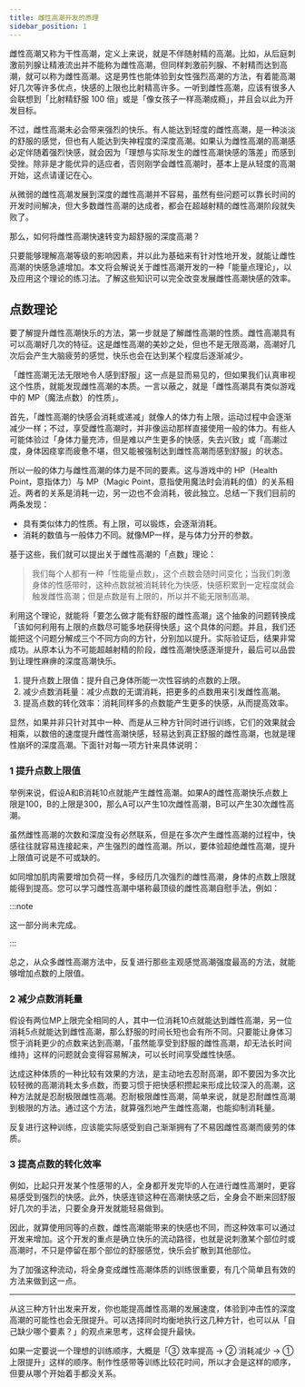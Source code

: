 ```yaml
---
title: 雌性高潮开发的原理
sidebar_position: 1
---
```


雌性高潮又称为干性高潮，定义上来说，就是不伴随射精的高潮。比如，从后庭刺激前列腺让精液流出并不能称为雌性高潮，但同样刺激前列腺、不射精而达到高潮，就可以称为雌性高潮。这是男性也能体验到女性强烈高潮的方法，有着能高潮好几次等许多优点，快感的上限也比射精高许多。一听到雌性高潮，应该有很多人会联想到「比射精舒服 100 倍」或是「像女孩子一样高潮成瘾」，并且会以此为开发目标。

不过，雌性高潮未必会带来强烈的快乐。有人能达到轻度的雌性高潮，是一种淡淡的舒服的感觉，但也有人能达到失神程度的深度高潮。如果认为雌性高潮的高潮感必定伴随着强烈快感，就会因为「理想与实际发生的雌性高潮快感的落差」而感到受挫。除非是才能优异的适应者，否则刚学会雌性高潮时，基本上是从轻度的高潮开始，这点请谨记在心。

从微弱的雌性高潮发展到深度的雌性高潮并不容易，虽然有些问题可以靠长时间的开发时间解决，但大多数雌性高潮的达成者，都会在超越射精的雌性高潮阶段就失败了。

那么，如何将雌性高潮快速转变为超舒服的深度高潮？

只要能够理解高潮等级的影响因素，并以此为基础来有针对性地开发，就能让雌性高潮的快感急遽增加。本文将会解说关于雌性高潮开发的一种「能量点理论」，以及应用这个理论的练习法。了解这些知识可以完全改变发展雌性高潮快感的效率。

## 点数理论

要了解提升雌性高潮快乐的方法，第一步就是了解雌性高潮的性质。雌性高潮具有可以高潮好几次的特征。这是雌性高潮的美妙之处，但也不是无限高潮，高潮好几次后会产生大脑疲劳的感觉，快乐也会在达到某个程度后逐渐减少。

「雌性高潮无法无限地令人感到舒服」这一点是显而易见的，但如果我们认真审视这个性质，就能发现雌性高潮的本质。一言以蔽之，就是「雌性高潮具有类似游戏中的 MP（魔法点数）的性质」。

首先，「雌性高潮的快感会消耗或递减」就像人的体力有上限，运动过程中会逐渐减少一样；不过，享受雌性高潮时，并非像运动那样直接使用一般的体力。有些人可能体验过「身体力量充沛，但是难以产生更多的快感，失去兴致」或「高潮过度，身体因痉挛而疲惫不堪，但又能被强制达到雌性高潮而感到舒服」的状态。

所以一般的体力与雌性高潮的体力是不同的要素。这与游戏中的 HP（Health Point，意指体力）与 MP（Magic Point，意指使用魔法时会消耗的值）的关系相近。两者的关系是消耗一边，另一边也不会消耗，彼此独立。总结一下我们目前的两条发现：

- 具有类似体力的性质。有上限，可以锻炼，会逐渐消耗。
- 消耗的数值与一般体力不同。就像MP一样，是与体力分开的参数。

基于这些，我们就可以提出关于雌性高潮的「点数」理论：

> 我们每个人都有一种「性能量点数」，这个点数会随时间变化；当我们刺激身体的性感带时，这种点数就被消耗转化为快感，快感积累到一定程度就会触发雌性高潮；但是点数是有上限的，所以并不能无限制高潮。

利用这个理论，就能将「要怎么做才能有舒服的雌性高潮」这个抽象的问题转换成「该如何利用有上限的点数尽可能多地获得快感」这个具体的问题。并且，我们还能把这个问题分解成三个不同方向的方针，分别加以提升。实际验证后，结果非常成功。从原本认为不可能超越射精的阶段，雌性高潮快感逐渐提升，最后可以品尝到让理性麻痹的深度高潮快乐。

1. 提升点数上限值：提升自己身体所能一次性容纳的点数的上限。
2. 减少点数消耗量：减少点数的无谓消耗，把更多的点数用来引发雌性高潮。
3. 提高点数的转化效率：消耗同样多的点数能产生更多的快感，从而提高效率。

显然，如果并非只针对其中一种、而是从三种方针同时进行训练，它们的效果就会相乘，以数倍的速度提升雌性高潮快感，轻易达到真正舒服的雌性高潮，也就是理性崩坏的深度高潮。下面针对每一项方针来具体说明：

### 1 提升点数上限值

举例来说，假设A和B消耗10点就能产生雌性高潮。如果A的雌性高潮快乐点数上限是100，B的上限是300，那么A可以产生10次雌性高潮，B可以产生30次雌性高潮。

虽然雌性高潮的次数和深度没有必然联系，但是在多次产生雌性高潮的过程中，快感往往就容易连接起来，产生强烈的雌性高潮。所以，要体验超绝雌性高潮，提升上限值可说是不可或缺的。

如同增加肌肉需要增加负荷一样，多经历几次强烈的雌性高潮，身体的点数上限就能得到提高。您可以学习雌性高潮中堪称最顶级的雌性高潮自慰手法，例如：

:::note

这一部分尚未完成。

:::

总之，从众多雌性高潮方法中，反复进行那些主观感觉高潮强度最高的方法，就能够增加点数的上限值。

### 2 减少点数消耗量

假设有两位MP上限完全相同的人，其中一位消耗10点就能达到雌性高潮，另一位消耗5点就能达到雌性高潮，那么舒服的时间长短也会有所不同。只要能让身体习惯于消耗更少的点数来达到高潮，「虽然能享受到舒服的雌性高潮，却无法长时间维持」这样的问题就会变得容易解决，可以长时间享受雌性快感。

达成这种体质的一种比较有效果的方法，是主动地去忍耐高潮，即不要因为多次比较轻微的高潮消耗太多点数，而要习惯于把快感积攒起来形成比较深入的高潮，这种方法就是忍耐极限雌性高潮。忍耐极限雌性高潮，简单来说，就是忍耐雌性高潮到极限的方法。通过这个方法，就算强烈地产生雌性高潮，也能抑制消耗量。

反复进行这种训练，应该能实际感受到自己渐渐拥有了不易因雌性高潮而疲劳的体质。

### 3 提高点数的转化效率

例如，比起只开发某个性感带的人，全身都开发完毕的人在进行雌性高潮时，更容易感受到强烈的快感。此外，快感连锁这种在高潮快感之后，全身会不断来回舒服好几次的手法，只要全身开发就能轻易做到。

因此，就算使用同等的点数，雌性高潮能带来的快感也不同，而这种效率可以通过开发来增加。这个开发的重点是确立快乐的流动路径，也就是说刺激某个部位时或高潮时，不只是停留在那个部位的舒服感觉，快乐会扩散到其他部位。

为了加强这种流动，将全身变成雌性高潮体质的训练很重要，有几个简单且有效的方法来做到这一点。

---

从这三种方针出发来开发，你也能提高雌性高潮的发展速度，体验到冲击性的深度高潮的可能性也会无限提升。可以选择同时均衡地执行这几种方针，也可以从「自己缺少哪个要素？」的观点来思考，这样会提升最快。

如果一定要说一个理想的训练顺序，大概是「③ 效率提高 → ② 消耗减少 → ① 上限提升」这样的顺序。制作性感带等训练比较花时间，所以才会是这样的顺序，但要从哪个开始着手都没关系。